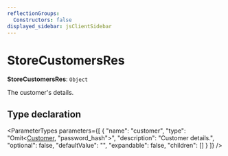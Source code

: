 ```yaml
---
reflectionGroups:
  Constructors: false
displayed_sidebar: jsClientSidebar
---
```



# StoreCustomersRes

 **StoreCustomersRes**: `Object`

The customer's details.

## Type declaration

<ParameterTypes parameters={[
  {
    "name": "customer",
    "type": "Omit&#60;[Customer](../classes/js_client.internal.Customer.mdx), \"password_hash\"&#62;",
    "description": "Customer details.",
    "optional": false,
    "defaultValue": "",
    "expandable": false,
    "children": []
  }
]} />

